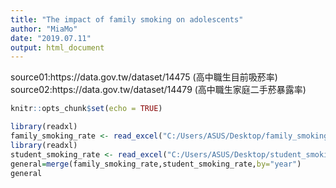 ---
title: "The impact of family smoking on adolescents"
author: "MiaMo"
date: "2019.07.11"
output: html_document
---
source01:https://data.gov.tw/dataset/14475 (高中職生目前吸菸率)<br/>
source02:https://data.gov.tw/dataset/14479 (高中職生家庭二手菸暴露率)


```{r setup, include=FALSE}
knitr::opts_chunk$set(echo = TRUE)
```

```{r hw,echo=FALSE}
library(readxl)
family_smoking_rate <- read_excel("C:/Users/ASUS/Desktop/family_smoking_rate.xls")
library(readxl)
student_smoking_rate <- read_excel("C:/Users/ASUS/Desktop/student_smoking_rate.xlt")
general=merge(family_smoking_rate,student_smoking_rate,by="year")
general
```
